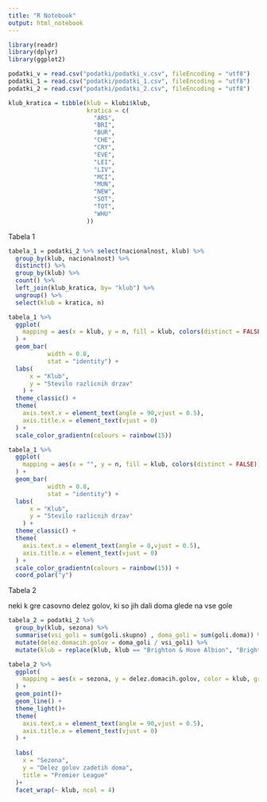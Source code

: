 ```yaml
---
title: "R Notebook"
output: html_notebook
---
```



```r
library(readr)
library(dplyr)
library(ggplot2)

```

```r
podatki_v = read.csv("podatki/podatki_v.csv", fileEncoding = "utf8")
podatki_1 = read.csv("podatki/podatki_1.csv", fileEncoding = "utf8")
podatki_2 = read.csv("podatki/podatki_2.csv", fileEncoding = "utf8") 
```

```r
klub_kratica = tibble(klub = klubi$klub,
                      kratica = c(
                        "ARS",
                        "BRI",
                        "BUR",
                        "CHE",
                        "CRY",
                        "EVE",
                        "LEI",
                        "LIV",
                        "MCI",
                        "MUN",
                        "NEW",
                        "SOT",
                        "TOT",
                        "WHU"
                      ))

```

Tabela 1
```r
tabela_1 = podatki_2 %>% select(nacionalnost, klub) %>% 
  group_by(klub, nacionalnost) %>% 
  distinct() %>% 
  group_by(klub) %>%
  count() %>%
  left_join(klub_kratica, by= "klub") %>%
  ungroup() %>%
  select(klub = kratica, n)
```

```r
tabela_1 %>%
  ggplot(
    mapping = aes(x = klub, y = n, fill = klub, colors(distinct = FALSE))
  ) +
  geom_bar(
           width = 0.8,
           stat = "identity") +
  labs(
      x = "Klub",
      y = "Stevilo razlicnih drzav"
    ) +
  theme_classic() +
  theme(
    axis.text.x = element_text(angle = 90,vjust = 0.5),
    axis.title.x = element_text(vjust = 0)
  ) +
  scale_color_gradientn(colours = rainbow(15))


```
```r
tabela_1 %>%
  ggplot(
    mapping = aes(x = "", y = n, fill = klub, colors(distinct = FALSE))
  ) +
  geom_bar(
           width = 0.8,
           stat = "identity") +
  labs(
      x = "Klub",
      y = "Stevilo razlicnih drzav"
    ) +
  theme_classic() +
  theme(
    axis.text.x = element_text(angle = 0,vjust = 0.5),
    axis.title.x = element_text(vjust = 0)
  ) +
  scale_color_gradientn(colours = rainbow(15)) +
  coord_polar("y")


```

Tabela 2

neki k gre casovno
delez golov, ki so jih dali doma glede na vse gole
```r
tabela_2 = podatki_2 %>% 
  group_by(klub, sezona) %>%
  summarise(vsi_goli = sum(goli.skupno) , doma_goli = sum(goli.doma)) %>%
  mutate(delez.domacih.golov = doma_goli / vsi_goli) %>%
  mutate(klub = replace(klub, klub == "Brighton & Hove Albion", "Brighton"))

```


```r
tabela_2 %>%
  ggplot(
    mapping = aes(x = sezona, y = delez.domacih.golov, color = klub, group = klub)
  ) +
  geom_point()+
  geom_line() +
  theme_light()+
  theme(
    axis.text.x = element_text(angle = 90,vjust = 0.5),
    axis.title.x = element_text(vjust = 0)
  ) + 
  
  labs(
    x = "Sezona",
    y = "Delez golov zadetih doma",
    title = "Premier League"
  )+
  facet_wrap(~ klub, ncol = 4) 

```










